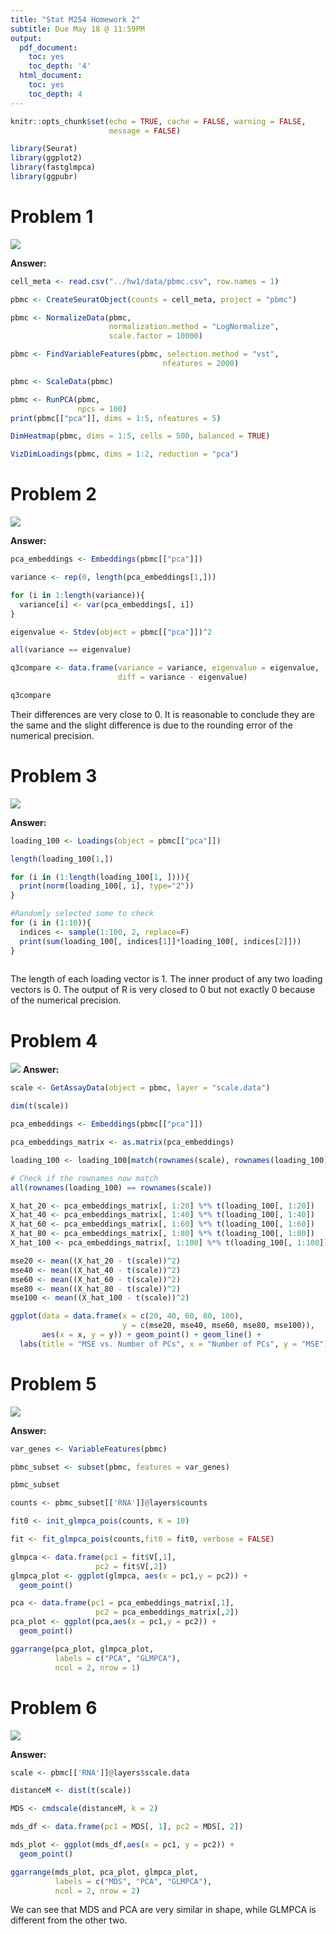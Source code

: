 ```yaml
---
title: "Stat M254 Homework 2"
subtitle: Due May 18 @ 11:59PM
output:
  pdf_document:
    toc: yes
    toc_depth: '4'
  html_document:
    toc: yes
    toc_depth: 4
---
```


```r
knitr::opts_chunk$set(echo = TRUE, cache = FALSE, warning = FALSE,
                      message = FALSE)
```

```r
library(Seurat)
library(ggplot2)
library(fastglmpca)
library(ggpubr)
```

# Problem 1

![](images/WeChat2d84078b40c40ac2c923fde24523894d.png)

**Answer:**

```r
cell_meta <- read.csv("../hw1/data/pbmc.csv", row.names = 1)
```

```r
pbmc <- CreateSeuratObject(counts = cell_meta, project = "pbmc")
```

```r
pbmc <- NormalizeData(pbmc,
                      normalization.method = "LogNormalize",
                      scale.factor = 10000)
```
```r
pbmc <- FindVariableFeatures(pbmc, selection.method = "vst", 
                                  nfeatures = 2000)
```
```r
pbmc <- ScaleData(pbmc)
```


```r
pbmc <- RunPCA(pbmc,
               npcs = 100)
print(pbmc[["pca"]], dims = 1:5, nfeatures = 5)
```
```r
DimHeatmap(pbmc, dims = 1:5, cells = 500, balanced = TRUE)
```
```r
VizDimLoadings(pbmc, dims = 1:2, reduction = "pca")
```



# Problem 2

![](images/WeChata138b99a0f9ee393b27b40b545a5fe8f.png)

**Answer:**

```r
pca_embeddings <- Embeddings(pbmc[["pca"]])
```

```r
variance <- rep(0, length(pca_embeddings[1,]))

```


```r
for (i in 1:length(variance)){
  variance[i] <- var(pca_embeddings[, i])
}
```


```r
eigenvalue <- Stdev(object = pbmc[["pca"]])^2
```

```r
all(variance == eigenvalue)
```

```r
q3compare <- data.frame(variance = variance, eigenvalue = eigenvalue, 
                        diff = variance - eigenvalue)
```

```r
q3compare
```


Their differences are very close to 0. It is reasonable to conclude they are the same and the slight difference is due to the rounding error of the numerical precision.

# Problem 3

![](images/370371715231527_.pic.jpg)

**Answer:**

```r
loading_100 <- Loadings(object = pbmc[["pca"]])
```

```r
length(loading_100[1,])
```


```r
for (i in (1:length(loading_100[1, ]))){
  print(norm(loading_100[, i], type="2"))
}

```

```r
#Randomly selected some to check
for (i in (1:10)){
  indices <- sample(1:100, 2, replace=F) 
  print(sum(loading_100[, indices[1]]*loading_100[, indices[2]]))
}
  
```

The length of each loading vector is 1. The inner product of any two loading vectors is 0. The output of R is very closed to 0 but not exactly 0 because of the numerical precision.



# Problem 4

![](images/370381715231543_.pic.jpg)
**Answer:**

```r
scale <- GetAssayData(object = pbmc, layer = "scale.data")
```

```r
dim(t(scale))
```

```r
pca_embeddings <- Embeddings(pbmc[["pca"]])

pca_embeddings_matrix <- as.matrix(pca_embeddings)

```

```r
loading_100 <- loading_100[match(rownames(scale), rownames(loading_100)), ]

# Check if the rownames now match
all(rownames(loading_100) == rownames(scale))
```



```r
X_hat_20 <- pca_embeddings_matrix[, 1:20] %*% t(loading_100[, 1:20])
X_hat_40 <- pca_embeddings_matrix[, 1:40] %*% t(loading_100[, 1:40])
X_hat_60 <- pca_embeddings_matrix[, 1:60] %*% t(loading_100[, 1:60])
X_hat_80 <- pca_embeddings_matrix[, 1:80] %*% t(loading_100[, 1:80])
X_hat_100 <- pca_embeddings_matrix[, 1:100] %*% t(loading_100[, 1:100])
```

```r

mse20 <- mean((X_hat_20 - t(scale))^2)
mse40 <- mean((X_hat_40 - t(scale))^2)
mse60 <- mean((X_hat_60 - t(scale))^2)
mse80 <- mean((X_hat_80 - t(scale))^2)
mse100 <- mean((X_hat_100 - t(scale))^2)
```

```r
ggplot(data = data.frame(x = c(20, 40, 60, 80, 100), 
                         y = c(mse20, mse40, mse60, mse80, mse100)), 
       aes(x = x, y = y)) + geom_point() + geom_line() +
  labs(title = "MSE vs. Number of PCs", x = "Number of PCs", y = "MSE")
```




# Problem 5

![](images/370391715231553_.pic.jpg)

**Answer:**

```r
var_genes <- VariableFeatures(pbmc)
```

```r
pbmc_subset <- subset(pbmc, features = var_genes)
```

```r
pbmc_subset
```

```r
counts <- pbmc_subset[['RNA']]@layers$counts
```

```r
fit0 <- init_glmpca_pois(counts, K = 10)
```

```r
fit <- fit_glmpca_pois(counts,fit0 = fit0, verbose = FALSE)
```

```r
glmpca <- data.frame(pc1 = fit$V[,1],
                   pc2 = fit$V[,2])
glmpca_plot <- ggplot(glmpca, aes(x = pc1,y = pc2)) +
  geom_point()
```

```r
pca <- data.frame(pc1 = pca_embeddings_matrix[,1],
                   pc2 = pca_embeddings_matrix[,2])
pca_plot <- ggplot(pca,aes(x = pc1,y = pc2)) +
  geom_point()
```

```r
ggarrange(pca_plot, glmpca_plot, 
          labels = c("PCA", "GLMPCA"),
          ncol = 2, nrow = 1)
```


# Problem 6

![](images/370401715231560_.pic.jpg)

**Answer:**

```r
scale <- pbmc[['RNA']]@layers$scale.data
```

```r
distanceM <- dist(t(scale))
```


```r
MDS <- cmdscale(distanceM, k = 2)
```

```r
mds_df <- data.frame(pc1 = MDS[, 1], pc2 = MDS[, 2])

mds_plot <- ggplot(mds_df,aes(x = pc1, y = pc2)) +
  geom_point()
```

```r
ggarrange(mds_plot, pca_plot, glmpca_plot, 
          labels = c("MDS", "PCA", "GLMPCA"),
          ncol = 2, nrow = 2)
```

We can see that MDS and PCA are very similar in shape, while GLMPCA is different from the other two.